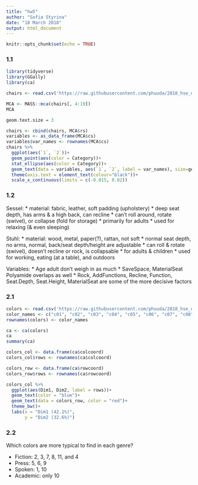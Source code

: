 ```yaml
---
title: "hw5"
author: "Sofia Styrina"
date: "18 March 2018"
output: html_document
---
```


```r
knitr::opts_chunk$set(echo = TRUE)
```

### 1.1
```r

library(tidyverse)
library(GGally)
library(ca)

chairs <- read.csv('https://raw.githubusercontent.com/phuuda/2018_hse_data_analysis/master/hw5_CA_MCA/hw5_chairs.csv')

MCA <- MASS::mca(chairs[, 4:19])
MCA

geom.text.size = 3

chairs <- cbind(chairs, MCA$rs)
variables <- as_data_frame(MCA$cs)
variables$var_names <- rownames(MCA$cs)
chairs %>% 
  ggplot(aes(`1`, `2`))+
  geom_point(aes(color = Category))+
  stat_ellipse(aes(color = Category))+
  geom_text(data = variables, aes(`1`, `2`, label = var_names), size=geom.text.size)+
  theme(axis.text = element_text(colour="black"))+
  scale_x_continuous(limits = c(-0.015, 0.02))

```

### 1.2
Sessel:
* material: fabric, leather, soft padding (upholstery)
* deep seat depth, has arms & a high back, can recline
* can't roll around, rotate (swivel), or collapse (fold for storage)
* primarily for adults
* used for relaxing (& even sleeping)

Stuhl:
* material: wood, metal, paper(?), rattan, not soft
* normal seat depth, no arms, normal, back/seat depth/height are adjustable
* can roll & rotate (swivel), doesn't recline or rock, is collapsable
* for adults & children
* used for working, eating (at a table), and outdoors

Variables:
* Age adult don't weigh in as much
* SaveSpace, MaterialSeat Polyamide overlaps as well
* Rock, AddFunctions, Recline, Function, Seat.Depth, Seat.Height, MaterialSeat are some of the more decisive factors

### 2.1
```r
colors <- read.csv('https://raw.githubusercontent.com/phuuda/2018_hse_data_analysis/master/hw5_CA_MCA/hw5_colreg.csv')
color_names <- c("c01", "c02", "c03", "c04", "c05", "c06", "c07", "c08", "c09", "c10", "c11")
rownames(colors) <- color_names

ca <- ca(colors)
ca
summary(ca)

colors_col <- data.frame(ca$colcoord)
colors_col$rows <- rownames(ca$colcoord)

colors_row <- data.frame(ca$rowcoord)
colors_row$rows <- rownames(ca$rowcoord)

colors_col %>% 
  ggplot(aes(Dim1, Dim2, label = rows))+
  geom_text(color = "blue")+
  geom_text(data = colors_row, color = "red")+
  theme_bw()+
  labs(x = "Dim1 (42.1%)",
       y = "Dim2 (32.6%)")
```
### 2.2
Which colors are more typical to find in each genre?

* Fiction: 2, 3, 7, 8, 11, and 4
* Press: 5, 6, 9
* Spoken: 1, 10
* Academic: only 10